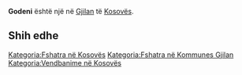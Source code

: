 {{Fshat në 
 | Emri                = Godeni
 | EmriAlt                = 
 | NAME_SHORT_FORM=      
 | NAME_GENERIC=      
 | NAME_SORT_NAME_RO=      GODENI
 | FULL_NAME_RO = Godeni
 | FULL_NAME_ND_RO=Godeni
 | SORT_NAME_RG=GODENI
 | FULL_NAME_RG=Godeni
 | FULL_NAME_ND_RG=Godeni
 | SRP_NAME_SHORT_FORM=      
 | SRP_NAME_GENERIC=      
 | SRP_NAME_SORT_NAME_RO=      
 | SRP_FULL_NAME_RO = 
 | SRP_FULL_NAME_ND_RO=
 | SRP_SORT_NAME_RG=
 | SRP_FULL_NAME_RG=
 | SRP_FULL_NAME_ND_RG=
 | Emri (Rasa dhanore) = 
 | Figura              = 
 | Shteti              = Kosovo
 | Komuna              = Gjilan
 | Kodi postar         = 
 | Sipërfaqja          = 

 | Popullsia           = 

 | Regj. i popullsisë  = 
 | Dend. e popullsisë  = 
 | Faqja zyrtare       = 
 <!--- Koordinatat ----> 
 | Gjerësia            = 42.293056
 | Gjatësia            = 20.443611
 | Lartësia            = 
}}
'''Godeni''' është një [[]] në [[Gjilan]] të [[Kosovës]].

<!-- == Gjeografia == -->
<!-- == Historia == -->
<!-- == Demografia == -->
== Shih edhe ==
{{Komuna Gjilan}}
{{Kosovo-Administrata-Cung}}

[[Kategoria:Fshatra në Kosovës]]
[[Kategoria:Fshatra në Kommunes Gjilan]]
[[Kategoria:Vendbanime në Kosovës]]